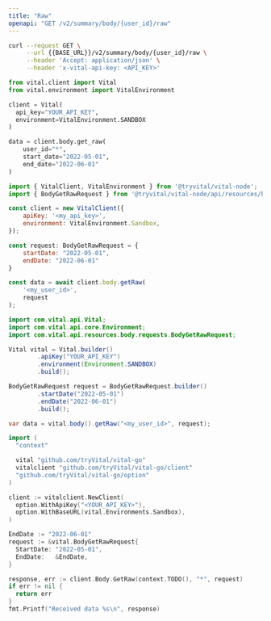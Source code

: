 ```yaml
---
title: "Raw"
openapi: "GET /v2/summary/body/{user_id}/raw"
---
```


<RequestExample>

```bash cURL
curl --request GET \
     --url {{BASE_URL}}/v2/summary/body/{user_id}/raw \
     --header 'Accept: application/json' \
     --header 'x-vital-api-key: <API_KEY>'
```

```python Python
from vital.client import Vital
from vital.environment import VitalEnvironment

client = Vital(
  api_key="YOUR_API_KEY",
  environment=VitalEnvironment.SANDBOX
)

data = client.body.get_raw(
    user_id="*",
    start_date="2022-05-01",
    end_date="2022-06-01"
)
```

```javascript Node
import { VitalClient, VitalEnvironment } from '@tryvital/vital-node';
import { BodyGetRawRequest } from '@tryvital/vital-node/api/resources/body';

const client = new VitalClient({
    apiKey: '<my_api_key>',
    environment: VitalEnvironment.Sandbox,
});

const request: BodyGetRawRequest = {
    startDate: "2022-05-01",
    endDate: "2022-06-01"
}

const data = await client.body.getRaw(
    '<my_user_id>',
    request
);
```

```java Java
import com.vital.api.Vital;
import com.vital.api.core.Environment;
import com.vital.api.resources.body.requests.BodyGetRawRequest;

Vital vital = Vital.builder()
        .apiKey("YOUR_API_KEY")
        .environment(Environment.SANDBOX)
        .build();

BodyGetRawRequest request = BodyGetRawRequest.builder()
        .startDate("2022-05-01")
        .endDate("2022-06-01")
        .build();

var data = vital.body().getRaw("<my_user_id>", request);
```

```go Go
import (
  "context"

  vital "github.com/tryVital/vital-go"
  vitalclient "github.com/tryVital/vital-go/client"
  "github.com/tryVital/vital-go/option"
)

client := vitalclient.NewClient(
  option.WithApiKey("<YOUR_API_KEY>"),
  option.WithBaseURL(vital.Environments.Sandbox),
)

EndDate := "2022-06-01"
request := &vital.BodyGetRawRequest{
  StartDate: "2022-05-01",
  EndDate:   &EndDate,
}

response, err := client.Body.GetRaw(context.TODO(), "*", request)
if err != nil {
  return err
}
fmt.Printf("Received data %s\n", response)
```

</RequestExample>
